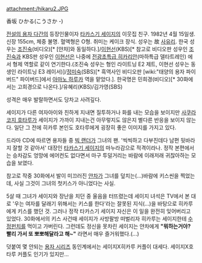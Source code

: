 attachment:/hikaru2.JPG

香坂 ひかる(こうさか -)

[[전설의 용자 다간]]의 등장인물이자 [[타카스기 세이지]]의 이웃집 친구. 1982년 4월 15일생. 신장 155cm, 체중 불명. 혈액형은 O형. 취미는 케이크 장식. 
성우는 故 [[사유리]]. 한국 성우는 [[조진숙]](비디오)[* [얀챠]와 동일하다.]/[[이현선]](KBS)[* 참고로 비디오판 성우인 [[조진숙]]과 KBS판 성우인 [[이현선]]은 나중에 [[전광초특급 히카리안]](마하특급 델타트레인) 에서 형제 역할로 같이 연기한다.(조진숙 성우는 형인 라이트닝 E2 제트, 이현선 성우는 동생인 라이트닝 E3 레이서)]/[[정미숙]](SBS)[* 흑역사인 비디오판 [wiki:"태양의 용자 파이버드" 파이버드]에서 [[아마노 하루카]] 역을 맡았다.]. 한국명은 민희경(비디오)[* 30화에서는 고희경으로 나온다.]/유혜리(KBS)/김가영(SBS)

성격은 매우 발랄하면서도 당차고 사려깊다.

세이지가 다른 여자아이와 친하게 지내면 질투하거나 화를 내는 모습을 보이지만 [[사쿠라코지 호타루]]가 세이지가 가까이 지내는건 아무렇지도 않은지 별다른 반응을 보이지 않는다. 일단 그 전에 히카루 본인도 호타루에게 굉장히 좋은 이미지를 가지고 있다.

드라마 CD에 따르면 용자들 중 [[빅 랜더]]가 그녀의 팬. '씩씩하고 다부진데다 남편 뒷바라지 잘할 것 같아서' 대장인 [[타카스기 세이지]]의 마누라감으로 적격이라나. 정작 본편에서는 승차감도 엉망에 에어컨도 없다면서 마구 투덜거리는 바람에 이래저래 귀찮아하는 모습을 보였다.

참고로 작중 30화에서 발이 미끄러진 [[얀차]]가 그녀를 덮치는(…)바람에 키스씬을 찍었는데, 사실 그것이 그녀의 첫키스가 아니었다는 사실. 

5살 때 그녀가 세이지와 장난을 치던 중 울음을 터뜨렸는데 세이지 녀석은 TV에서 본 대로 '우는 여자를 달래기 위해서는 키스를 한다'라는 잘못된 지식(…)을 바탕으로 히카루에게 키스를 했던 것. 그러나 정작 타카스기 세이지 자신은 이 일을 완전히 잊어버리고 있었다. 30화에서의 키스 사건때 세이지가 사방팔방 떠벌리자 히카루는 세이지한테 [[수정펀치]]를 먹이고 가버린다. 그런데도 정신을 못차린 세이지는 얀차에게 '''"뭐하는거야? 빨리 가서 또 뽀뽀해달라고 해~"''' 라면서 매우 즐거워했다.(...)

덧붙여 몇 안되는 [[용자 시리즈]] 동인계에서는 세이지X히카루 커플이 대세다. 세이지X호타루 커플도 인기가 있지만…
